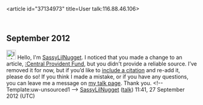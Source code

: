 <article id="37134973" title=User talk:116.88.46.106>
	<talkpage id="37134973" title="User talk:116.88.46.106">
==September 2012==
[[Image:Information.svg|25px|alt=|link=]] Hello, I'm [[User:SassyLilNugget|SassyLilNugget]]. I noticed that you made a change to an article, [[:Central Provident Fund]], but you didn't provide a reliable source. I’ve removed it for now, but if you’d like to [[Wikipedia:Citing sources|include a citation]] and re-add it, please do so! If you think I made a mistake, or if you have any questions, you can leave me a message on [[User_talk:SassyLilNugget|my talk page]]. Thank you. &lt;!-- Template:uw-unsourced1 --&gt; [[User:SassyLilNugget|SassyLilNugget]] ([[User talk:SassyLilNugget|talk]]) 11:41, 27 September 2012 (UTC)
	</talkpage>
</article>